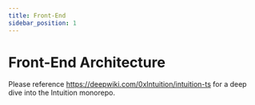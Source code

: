 ```yaml
---
title: Front-End
sidebar_position: 1
---
```


# Front-End Architecture

Please reference https://deepwiki.com/0xIntuition/intuition-ts for a deep dive into the Intuition monorepo.